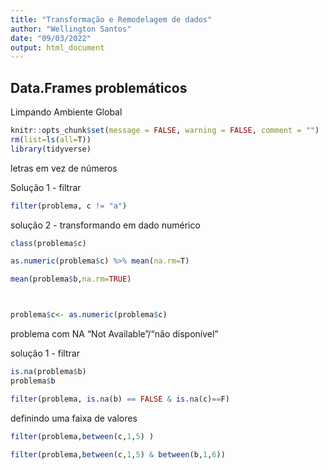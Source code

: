```yaml
---
title: "Transformação e Remodelagem de dados"
author: "Wellington Santos"
date: "09/03/2022"
output: html_document
---
```


## Data.Frames problemáticos

Limpando Ambiente Global
```r
knitr::opts_chunk$set(message = FALSE, warning = FALSE, comment = "")
rm(list=ls(all=T))
library(tidyverse)
```

letras em vez de números

Solução 1 - filtrar
```r
filter(problema, c != "a")
```
solução 2 - transformando em dado numérico

```r
class(problema$c)

as.numeric(problema$c) %>% mean(na.rm=T)

mean(problema$b,na.rm=TRUE)



problema$c<- as.numeric(problema$c) 
```

problema com NA "Not Available"/"não disponível"

solução 1 - filtrar
```r
is.na(problema$b)
problema$b

filter(problema, is.na(b) == FALSE & is.na(c)==F)
```
definindo uma faixa de valores
```r
filter(problema,between(c,1,5) )

filter(problema,between(c,1,5) & between(b,1,6))
```
